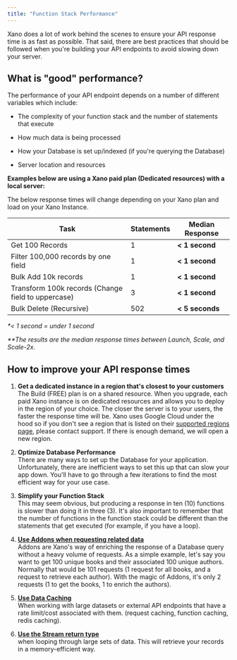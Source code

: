 ```yaml
---
title: "Function Stack Performance"
---
```


Xano does a lot of work behind the scenes to ensure your API response time is as fast as possible. That said, there are best practices that should be followed when you're building your API endpoints to avoid slowing down your server.

## What is "good" performance?

The performance of your API endpoint depends on a number of different variables which include:

* The complexity of your function stack and the number of statements that execute

* How much data is being processed

* How your Database is set up/indexed (if you're querying the Database)

* Server location and resources

**Examples below are using a Xano paid plan (Dedicated resources) with a local server:**

<Warning>
The below response times will change depending on your Xano plan and load on your Xano Instance.

</Warning>

| Task                                               | Statements | Median Response  |
| -------------------------------------------------- | ---------- | ---------------- |
| Get 100 Records                                    | 1          | **\< 1 second**  |
| Filter 100,000 records by one field                | 1          | **\< 1 second**  |
| Bulk Add 10k records                               | 1          | **\< 1 second**  |
| Transform 100k records (Change field to uppercase) | 3          | **\< 1 second**  |
| Bulk Delete (Recursive)                            | 502        | **\< 5 seconds** |

*\*\< 1 second = under 1 second*

*\*\*The results are the median response times between Launch, Scale, and Scale-2x.*

## How to improve your API response times

1. **Get a dedicated instance in a region that's closest to your customers**<br/>The Build (FREE) plan is on a shared resource. When you upgrade, each paid Xano instance is on dedicated resources and allows you to deploy in the region of your choice. The closer the server is to your users, the faster the response time will be. Xano uses Google Cloud under the hood so if you don't see a region that is listed on their [supported regions page](https://cloud.google.com/about/locations), please contact support. If there is enough demand, we will open a new region.

2. **Optimize Database Performance**<br/>There are many ways to set up the Database for your application. Unfortunately, there are inefficient ways to set this up that can slow your app down. You'll have to go through a few iterations to find the most efficient way for your use case.

3. **Simplify your Function Stack**<br/>This may seem obvious, but producing a response in ten (10) functions is slower than doing it in three (3). It's also important to remember that the number of functions in the function stack could be different than the statements that get executed (for example, if you have a loop).

4. [**Use Addons when requesting related data**](/the-function-stack/functions/database-requests/query-all-records#using-addons)<br/>Addons are Xano's way of enriching the response of a Database query without a heavy volume of requests. As a simple example, let's say you want to get 100 unique books and their associated 100 unique authors. Normally that would be 101 requests (1 request for all books, and a request to retrieve each author). With the magic of Addons, it's only 2 requests (1 to get the books, 1 to enrich the authors).

5. [**Use Data Caching**](/the-function-stack/additional-features/response-caching)<br/>When working with large datasets or external API endpoints that have a rate limit/cost associated with them. (request caching, function caching, redis caching).

6. [**Use the Stream return type**](/the-function-stack/functions/database-requests/query-all-records#output)<br/>when looping through large sets of data. This will retrieve your records in a memory-efficient way.


